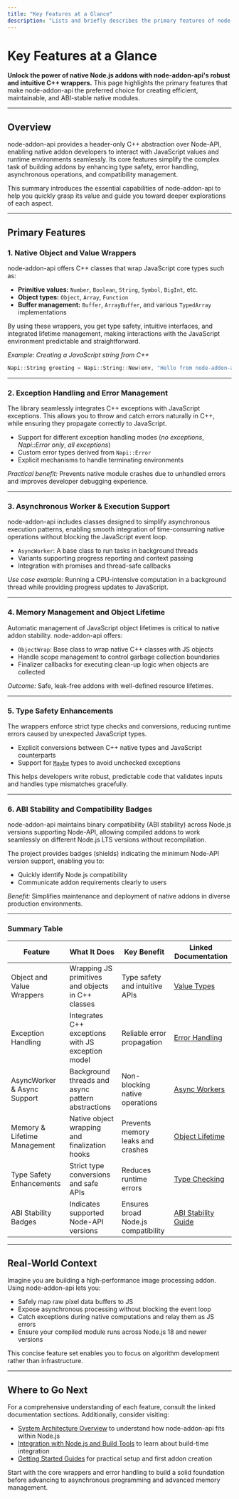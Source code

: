 ```yaml
---
title: "Key Features at a Glance"
description: "Lists and briefly describes the primary features of node-addon-api—like object/value wrappers, async worker support, type safety, exception management, and compatibility badges. Provides a table or bullet summary with pointers to deeper documentation for each feature."
---
```


# Key Features at a Glance

**Unlock the power of native Node.js addons with node-addon-api's robust and intuitive C++ wrappers.** This page highlights the primary features that make node-addon-api the preferred choice for creating efficient, maintainable, and ABI-stable native modules.

---

## Overview

node-addon-api provides a header-only C++ abstraction over Node-API, enabling native addon developers to interact with JavaScript values and runtime environments seamlessly. Its core features simplify the complex task of building addons by enhancing type safety, error handling, asynchronous operations, and compatibility management.

This summary introduces the essential capabilities of node-addon-api to help you quickly grasp its value and guide you toward deeper explorations of each aspect.

---

## Primary Features

### 1. Native Object and Value Wrappers

node-addon-api offers C++ classes that wrap JavaScript core types such as:

- **Primitive values:** `Number`, `Boolean`, `String`, `Symbol`, `BigInt`, etc.
- **Object types:** `Object`, `Array`, `Function`
- **Buffer management:** `Buffer`, `ArrayBuffer`, and various `TypedArray` implementations

By using these wrappers, you get type safety, intuitive interfaces, and integrated lifetime management, making interactions with the JavaScript environment predictable and straightforward.

_Example: Creating a JavaScript string from C++_

```cpp
Napi::String greeting = Napi::String::New(env, "Hello from node-addon-api!");
```

---

### 2. Exception Handling and Error Management

The library seamlessly integrates C++ exceptions with JavaScript exceptions. This allows you to throw and catch errors naturally in C++, while ensuring they propagate correctly to JavaScript.

- Support for different exception handling modes (_no exceptions_, _Napi::Error only_, _all exceptions_)
- Custom error types derived from `Napi::Error`
- Explicit mechanisms to handle terminating environments

_Practical benefit:_ Prevents native module crashes due to unhandled errors and improves developer debugging experience.

---

### 3. Asynchronous Worker & Execution Support

node-addon-api includes classes designed to simplify asynchronous execution patterns, enabling smooth integration of time-consuming native operations without blocking the JavaScript event loop.

- `AsyncWorker`: A base class to run tasks in background threads
- Variants supporting progress reporting and context passing
- Integration with promises and thread-safe callbacks

_Use case example:_ Running a CPU-intensive computation in a background thread while providing progress updates to JavaScript.

---

### 4. Memory Management and Object Lifetime

Automatic management of JavaScript object lifetimes is critical to native addon stability. node-addon-api offers:

- `ObjectWrap`: Base class to wrap native C++ classes with JS objects
- Handle scope management to control garbage collection boundaries
- Finalizer callbacks for executing clean-up logic when objects are collected

_Outcome:_ Safe, leak-free addons with well-defined resource lifetimes.

---

### 5. Type Safety Enhancements

The wrappers enforce strict type checks and conversions, reducing runtime errors caused by unexpected JavaScript types.

- Explicit conversions between C++ native types and JavaScript counterparts
- Support for [`Maybe`](maybe/check.md) types to avoid unchecked exceptions

This helps developers write robust, predictable code that validates inputs and handles type mismatches gracefully.

---

### 6. ABI Stability and Compatibility Badges

node-addon-api maintains binary compatibility (ABI stability) across Node.js versions supporting Node-API, allowing compiled addons to work seamlessly on different Node.js LTS versions without recompilation.

The project provides badges (shields) indicating the minimum Node-API version support, enabling you to:

- Quickly identify Node.js compatibility
- Communicate addon requirements clearly to users

_Benefit:_ Simplifies maintenance and deployment of native addons in diverse production environments.

---

### Summary Table

| Feature                     | What It Does                                         | Key Benefit                          | Linked Documentation                |
|-----------------------------|-----------------------------------------------------|------------------------------------|-----------------------------------|
| Object and Value Wrappers    | Wrapping JS primitives and objects in C++ classes   | Type safety and intuitive APIs     | [Value Types](value-types.md)      |
| Exception Handling           | Integrates C++ exceptions with JS exception model   | Reliable error propagation         | [Error Handling](error_handling.md) |
| AsyncWorker & Async Support  | Background threads and async pattern abstractions   | Non-blocking native operations     | [Async Workers](async_workers.md) |
| Memory & Lifetime Management | Native object wrapping and finalization hooks       | Prevents memory leaks and crashes  | [Object Lifetime](object_lifetime_management.md) |
| Type Safety Enhancements     | Strict type conversions and safe APIs                | Reduces runtime errors             | [Type Checking](value-type-cast.md) |
| ABI Stability Badges         | Indicates supported Node-API versions                | Ensures broad Node.js compatibility| [ABI Stability Guide](abi-stability-guideline.md) |

---

## Real-World Context

Imagine you are building a high-performance image processing addon. Using node-addon-api lets you:

- Safely map raw pixel data buffers to JS
- Expose asynchronous processing without blocking the event loop
- Catch exceptions during native computations and relay them as JS errors
- Ensure your compiled module runs across Node.js 18 and newer versions

This concise feature set enables you to focus on algorithm development rather than infrastructure.

---

## Where to Go Next

For a comprehensive understanding of each feature, consult the linked documentation sections. Additionally, consider visiting:

- [System Architecture Overview](overview/architecture-and-concepts/system-architecture.md) to understand how node-addon-api fits within Node.js
- [Integration with Node.js and Build Tools](overview/architecture-and-concepts/integration-points.md) to learn about build-time integration
- [Getting Started Guides](getting-started/setup-basics/install-instructions.md) for practical setup and first addon creation

<Tip>
Start with the core wrappers and error handling to build a solid foundation before advancing to asynchronous programming and advanced memory management.
</Tip>
